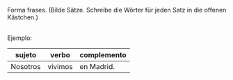 

Forma frases. (Bilde Sätze. Schreibe die Wörter für jeden Satz in die offenen Kästchen.)

<br />
Ejemplo:   

|sujeto | verbo | complemento |
|-------|-------|-------------|
| Nosotros    | vivimos  | en Madrid.   |
<SW 
  verbosPre={verbosPredeterminados}
  verbos={verbos}
  complementos={complementos}
  sujetos={sujetos}
/>